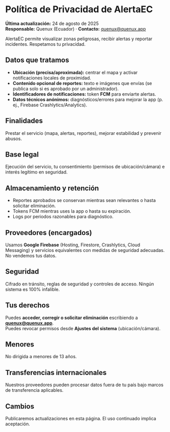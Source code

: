 # Política de Privacidad de AlertaEC
**Última actualización:** 24 de agosto de 2025  
**Responsable:** Quenux (Ecuador) · **Contacto:** quenux@quenux.app

AlertaEC permite visualizar zonas peligrosas, recibir alertas y reportar incidentes. Respetamos tu privacidad.

## Datos que tratamos
- **Ubicación (precisa/aproximada):** centrar el mapa y activar notificaciones locales de proximidad.
- **Contenido opcional de reportes:** texto e imágenes que envías (se publica solo si es aprobado por un administrador).
- **Identificadores de notificaciones:** token **FCM** para enviarte alertas.
- **Datos técnicos anónimos:** diagnósticos/errores para mejorar la app (p. ej., Firebase Crashlytics/Analytics).

## Finalidades
Prestar el servicio (mapa, alertas, reportes), mejorar estabilidad y prevenir abusos.

## Base legal
Ejecución del servicio, tu consentimiento (permisos de ubicación/cámara) e interés legítimo en seguridad.

## Almacenamiento y retención
- Reportes aprobados se conservan mientras sean relevantes o hasta solicitar eliminación.
- Tokens FCM mientras uses la app o hasta su expiración.
- Logs por periodos razonables para diagnóstico.

## Proveedores (encargados)
Usamos **Google Firebase** (Hosting, Firestore, Crashlytics, Cloud Messaging) y servicios equivalentes con medidas de seguridad adecuadas. No vendemos tus datos.

## Seguridad
Cifrado en tránsito, reglas de seguridad y controles de acceso. Ningún sistema es 100% infalible.

## Tus derechos
Puedes **acceder, corregir o solicitar eliminación** escribiendo a **quenux@quenux.app**.  
Puedes revocar permisos desde **Ajustes del sistema** (ubicación/cámara).

## Menores
No dirigida a menores de 13 años.

## Transferencias internacionales
Nuestros proveedores pueden procesar datos fuera de tu país bajo marcos de transferencia aplicables.

## Cambios
Publicaremos actualizaciones en esta página. El uso continuado implica aceptación.
